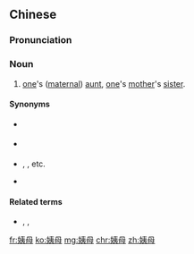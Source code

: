 ==Chinese==
{{zh-forms|{{nowrap|[[maternal aunt]]}}|[[mother]]}}

===Pronunciation===
{{zh-pron
|m=yímǔ
|c=ji4 mou5
|mn=qz:î-bió/tw,xm,zz:î-bú/twv:î-bó
|cat=n
}}

===Noun===
{{zh-noun}}

# {{lb|zh|formal}} [[one]]'s ([[maternal]]) [[maternal aunt|aunt]], [[one]]'s [[mother]]'s [[sister]].

====Synonyms====
* {{qualifier|informal|affectionate}} {{zh-l|阿姨}}
* {{qualifier|eldest sister in mother's family}} {{zh-l|大姨}}
* {{sense|middle sisters in mother's family listed in order after the first}} {{l|zh|二}}{{l|zh|姨}}, {{l|zh|三}}{{l|zh|姨}}, etc.
* {{qualifier|youngest sister in mother's family}} {{zh-l|小姨}}

====Related terms====
* {{qualifier|her husband}} {{zh-l|姨父}}, {{zh-l|姨丈}}, {{zh-l|姨夫}}

{{zh-cat|Family}}

[[fr:姨母]]
[[ko:姨母]]
[[mg:姨母]]
[[chr:姨母]]
[[zh:姨母]]